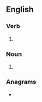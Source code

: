 ==English==

===Verb===
{{head|en|verb form}}

# {{present participle of|en|savour|nocat=1}}

===Noun===
{{en-noun}}

# {{alt form|en|savoring}}

===Anagrams===
* {{anagrams|en|a=aginorsuv|vinagrous}}